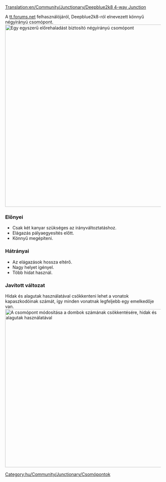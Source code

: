 [[Translation:en/Community/Junctionary/Deepblue2k8 4-way Junction]]

{{hu/Community/Junctionary/Csomópontmenü}}
A  [http://www.tt-forums.net/viewtopic.php?p=726035#p726035 tt.forums.net] felhasználójáról, Deepblue2k8-ról elnevezett könnyű négyirányú csomópont.
[[File:en/Community/Junctionary/Deepblue2k8 4-way junction.png|none|thumb|590px|Egy egyszerű előrehaladást biztosító négyirányú csomópont]]

===Előnyei===
* Csak két kanyar szükséges az irányváltoztatáshoz.
* Elágazás pályaegyesítés előtt.
* Könnyű megépíteni.

===Hátrányai===
* Az elágazások hossza eltérő.
* Nagy helyet igényel.
* Több hidat használ.

===Javított változat===

Hidak és alagutak használatával csökkenteni lehet a vonatok kapaszkodóinak számát, így minden vonatnak legfeljebb egy emelkedője van.
[[File:en/Community/Junctionary/Deepblue2k8-tunnel-bridge.jpeg|none|thumb|512px|A csomópont módosítása a dombok számának csökkentésére, hidak és alagutak használatával]]

[[Category:hu/Community/Junctionary/Csomópontok]]